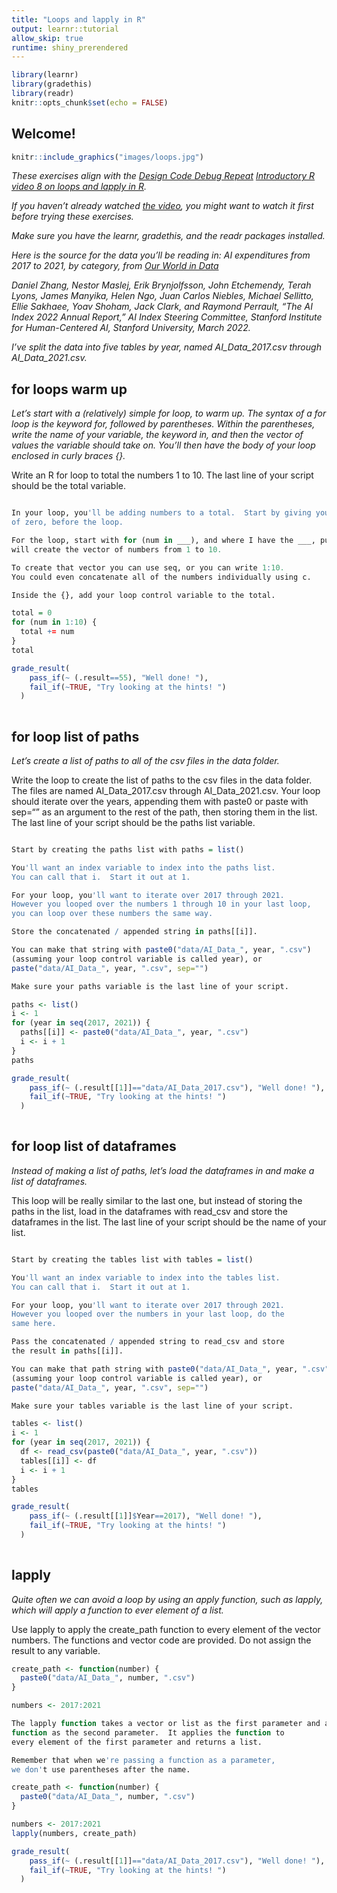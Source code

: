 ---
title: "Loops and lapply in R"
output: learnr::tutorial
allow_skip: true
runtime: shiny_prerendered
---

```{r setup, include=FALSE}
library(learnr)
library(gradethis)
library(readr)
knitr::opts_chunk$set(echo = FALSE)
```

## Welcome!

```{r fig.margin = TRUE, echo = FALSE, fig.width=3, out.width="100%", fig.align="right"}
knitr::include_graphics("images/loops.jpg")
```


*These exercises align with the [Design Code Debug Repeat](https://www.youtube.com/@DesignCodeDebugRepeat) [Introductory R video 8 on loops and lapply in R](https://youtu.be/t7BROhh_Khc).*

*If you haven't already watched [the video](https://youtu.be/t7BROhh_Khc), you might want to watch it first before trying these exercises.*

*Make sure you have the learnr, gradethis, and the readr packages installed.*

*Here is the source for the data you'll be reading in: AI expenditures from 2017 to 2021, by category, from [Our World in Data](https://ourworldindata.org/artificial-intelligence)*

*Daniel Zhang, Nestor Maslej, Erik Brynjolfsson, John Etchemendy, Terah Lyons, James Manyika, Helen Ngo, Juan Carlos Niebles, Michael Sellitto, Ellie Sakhaee, Yoav Shoham, Jack Clark, and Raymond Perrault, “The AI Index 2022 Annual Report,” AI Index Steering Committee, Stanford Institute for Human-Centered AI, Stanford University, March 2022.*

*I've split the data into five tables by year, named AI_Data_2017.csv through AI_Data_2021.csv.*

## for loops warm up

*Let's start with a (relatively) simple for loop, to warm up.  The syntax of a for loop is the keyword for, followed by parentheses.  Within the parentheses, write the name of your variable, the keyword in, and then the vector of values the variable should take on.  You'll then have the body of your loop enclosed in curly braces {}.*

Write an R for loop to total the numbers 1 to 10. The last line of your script should be the total variable.

```{r simple_for_1, exercise=TRUE}

```

``` {r simple_for_1-hint-1}
In your loop, you'll be adding numbers to a total.  Start by giving your total the value
of zero, before the loop.
```


``` {r simple_for_1-hint-2}
For the loop, start with for (num in ___), and where I have the ___, put something that
will create the vector of numbers from 1 to 10.
```

``` {r simple_for_1-hint-3}
To create that vector you can use seq, or you can write 1:10.
You could even concatenate all of the numbers individually using c.
```

``` {r simple_for_1-hint-4}
Inside the {}, add your loop control variable to the total.
```


``` {r simple_for_1-solution}
total = 0
for (num in 1:10) {
  total += num
}
total
```


``` {r simple_for_1-check}
grade_result(
    pass_if(~ (.result==55), "Well done! "),
    fail_if(~TRUE, "Try looking at the hints! ")
  )
  
```

## for loop list of paths

*Let's create a list of paths to all of the csv files in the data folder.*

Write the loop to create the list of paths to the csv files in the data folder.  The files are named AI_Data_2017.csv through AI_Data_2021.csv.  Your loop should iterate over the years, appending them with paste0 or paste with sep="" as an argument to the rest of the path, then storing them in the list.  The last line of your script should be the paths list variable.

```{r paths_for, exercise=TRUE}

```

``` {r paths_for-hint-1}
Start by creating the paths list with paths = list()
```


``` {r paths_for-hint-2}
You'll want an index variable to index into the paths list.  
You can call that i.  Start it out at 1.
```

``` {r paths_for-hint-3}
For your loop, you'll want to iterate over 2017 through 2021.
However you looped over the numbers 1 through 10 in your last loop,
you can loop over these numbers the same way.
```

``` {r paths_for-hint-4}
Store the concatenated / appended string in paths[[i]].
```


``` {r paths_for-hint-5}
You can make that string with paste0("data/AI_Data_", year, ".csv")
(assuming your loop control variable is called year), or
paste("data/AI_Data_", year, ".csv", sep="")
```


``` {r paths_for-hint-6}
Make sure your paths variable is the last line of your script.
```


``` {r paths_for-solution}
paths <- list()
i <- 1
for (year in seq(2017, 2021)) {
  paths[[i]] <- paste0("data/AI_Data_", year, ".csv")
  i <- i + 1
}
paths
```


``` {r paths_for-check}
grade_result(
    pass_if(~ (.result[[1]]=="data/AI_Data_2017.csv"), "Well done! "),
    fail_if(~TRUE, "Try looking at the hints! ")
  )
  
```



## for loop list of dataframes

*Instead of making a list of paths, let's load the dataframes in and make a list of dataframes.*

This loop will be really similar to the last one, but instead of storing the paths in the list, load in the dataframes with read_csv and store the dataframes in the list.  The last line of your script should be the name of your list.

```{r tables_for, exercise=TRUE}

```

``` {r tables_for-hint-1}
Start by creating the tables list with tables = list()
```


``` {r tables_for-hint-2}
You'll want an index variable to index into the tables list.  
You can call that i.  Start it out at 1.
```

``` {r tables_for-hint-3}
For your loop, you'll want to iterate over 2017 through 2021.
However you looped over the numbers in your last loop, do the
same here.
```

``` {r tables_for-hint-4}
Pass the concatenated / appended string to read_csv and store
the result in paths[[i]].
```


``` {r tables_for-hint-5}
You can make that path string with paste0("data/AI_Data_", year, ".csv")
(assuming your loop control variable is called year), or
paste("data/AI_Data_", year, ".csv", sep="")
```


``` {r tables_for-hint-6}
Make sure your tables variable is the last line of your script.
```


``` {r tables_for-solution}
tables <- list()
i <- 1
for (year in seq(2017, 2021)) {
  df <- read_csv(paste0("data/AI_Data_", year, ".csv"))
  tables[[i]] <- df
  i <- i + 1
}
tables
```


``` {r tables_for-check}
grade_result(
    pass_if(~ (.result[[1]]$Year==2017), "Well done! "),
    fail_if(~TRUE, "Try looking at the hints! ")
  )
  
```


## lapply

*Quite often we can avoid a loop by using an apply function, such as lapply, which will apply a function to ever element of a list.*

Use lapply to apply the create_path function to every element of the vector numbers.  The functions and vector code are provided.  Do not assign the result to any variable.

```{r lapply_practice, exercise=TRUE}

create_path <- function(number) {
  paste0("data/AI_Data_", number, ".csv")
}

numbers <- 2017:2021

```

``` {r lapply_practice-hint-1}
The lapply function takes a vector or list as the first parameter and a
function as the second parameter.  It applies the function to
every element of the first parameter and returns a list.
```


``` {r lapply_practice-hint-2}
Remember that when we're passing a function as a parameter,
we don't use parentheses after the name.
```


``` {r lapply_practice-solution}
create_path <- function(number) {
  paste0("data/AI_Data_", number, ".csv")
}

numbers <- 2017:2021
lapply(numbers, create_path)
```


``` {r lapply_practice-check}
grade_result(
    pass_if(~ (.result[[1]]=="data/AI_Data_2017.csv"), "Well done! "),
    fail_if(~TRUE, "Try looking at the hints! ")
  )
  
```




